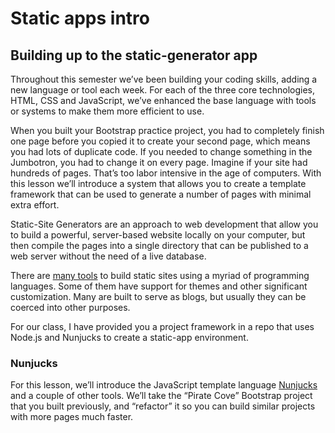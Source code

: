 # Static apps intro

## Building up to the static-generator app

Throughout this semester we've been building your coding skills, adding a new language or tool each week. For each of the three core technologies, HTML, CSS and JavaScript, we've enhanced the base language with tools or systems to make them more efficient to use.

When you built your Bootstrap practice project, you had to completely finish one page before you copied it to create your second page, which means you had lots of duplicate code. If you needed to change something in the Jumbotron, you had to change it on every page. Imagine if your site had hundreds of pages. That's too labor intensive in the age of computers. With this lesson we'll introduce a system that allows you to create a template framework that can be used to generate a number of pages with minimal extra effort.

Static-Site Generators are an approach to web development that allow you to build a powerful, server-based website locally on your computer, but then compile the pages into a single directory that can be published to a web server without the need of a live database.

There are [many tools](https://www.staticgen.com/) to build static sites using a myriad of programming languages. Some of them have support for themes and other significant customization. Many are built to serve as blogs, but usually they can be coerced into other purposes.

For our class, I have provided you a project framework in a repo that uses Node.js and Nunjucks to create a static-app environment.

### Nunjucks

For this lesson, we'll introduce the JavaScript template language [Nunjucks](https://mozilla.github.io/nunjucks/templating.html) and a couple of other tools. We'll take the "Pirate Cove" Bootstrap project that you built previously, and "refactor" it so you can build similar projects with more pages much faster.
